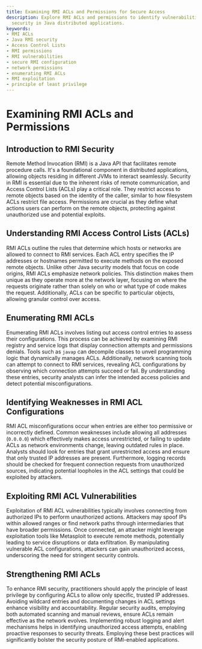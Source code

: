 ```yaml
---
title: Examining RMI ACLs and Permissions for Secure Access
description: Explore RMI ACLs and permissions to identify vulnerabilities and strengthen
  security in Java distributed applications.
keywords:
- RMI ACLs
- Java RMI security
- Access Control Lists
- RMI permissions
- RMI vulnerabilities
- secure RMI configuration
- network permissions
- enumerating RMI ACLs
- RMI exploitation
- principle of least privilege
---
```


# Examining RMI ACLs and Permissions

## Introduction to RMI Security

Remote Method Invocation (RMI) is a Java API that facilitates remote procedure calls. It's a foundational component in distributed applications, allowing objects residing in different JVMs to interact seamlessly. Security in RMI is essential due to the inherent risks of remote communication, and Access Control Lists (ACLs) play a critical role. They restrict access to remote objects based on the identity of the caller, similar to how filesystem ACLs restrict file access. Permissions are crucial as they define what actions users can perform on the remote objects, protecting against unauthorized use and potential exploits.

## Understanding RMI Access Control Lists (ACLs)

RMI ACLs outline the rules that determine which hosts or networks are allowed to connect to RMI services. Each ACL entry specifies the IP addresses or hostnames permitted to execute methods on the exposed remote objects. Unlike other Java security models that focus on code origins, RMI ACLs emphasize network policies. This distinction makes them unique as they operate more at the network layer, focusing on where the requests originate rather than solely on who or what type of code makes the request. Additionally, ACLs can be specific to particular objects, allowing granular control over access.

## Enumerating RMI ACLs

Enumerating RMI ACLs involves listing out access control entries to assess their configurations. This process can be achieved by examining RMI registry and service logs that display connection attempts and permissions denials. Tools such as `javap` can decompile classes to unveil programming logic that dynamically manages ACLs. Additionally, network scanning tools can attempt to connect to RMI services, revealing ACL configurations by observing which connection attempts succeed or fail. By understanding these entries, security analysts can infer the intended access policies and detect potential misconfigurations.

## Identifying Weaknesses in RMI ACL Configurations

RMI ACL misconfigurations occur when entries are either too permissive or incorrectly defined. Common weaknesses include allowing all addresses (`0.0.0.0`) which effectively makes access unrestricted, or failing to update ACLs as network environments change, leaving outdated rules in place. Analysts should look for entries that grant unrestricted access and ensure that only trusted IP addresses are present. Furthermore, logging records should be checked for frequent connection requests from unauthorized sources, indicating potential loopholes in the ACL settings that could be exploited by attackers.

## Exploiting RMI ACL Vulnerabilities

Exploitation of RMI ACL vulnerabilities typically involves connecting from authorized IPs to perform unauthorized actions. Attackers may spoof IPs within allowed ranges or find network paths through intermediaries that have broader permissions. Once connected, an attacker might leverage exploitation tools like Metasploit to execute remote methods, potentially leading to service disruptions or data exfiltration. By manipulating vulnerable ACL configurations, attackers can gain unauthorized access, underscoring the need for stringent security controls.

## Strengthening RMI ACLs

To enhance RMI security, practitioners should apply the principle of least privilege by configuring ACLs to allow only specific, trusted IP addresses. Avoiding wildcard entries and documenting changes in ACL settings enhance visibility and accountability. Regular security audits, employing both automated scanning and manual reviews, ensure ACLs remain effective as the network evolves. Implementing robust logging and alert mechanisms helps in identifying unauthorized access attempts, enabling proactive responses to security threats. Employing these best practices will significantly bolster the security posture of RMI-enabled applications.